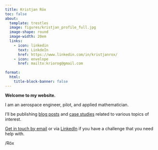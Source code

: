```yaml
---
title: Kristjan Röx
toc: false
about:
  template: trestles
  image: figures/kristjan_profile_full.jpg
  image-shape: round
  image-width: 20em
  links:
    - icon: linkedin
      text: LinkdeIn
      href: https://www.linkedin.com/in/kristjanrox/
    - icon: envelope
      href: mailto:kriorog@gmail.com
      
format:
  html:
    title-block-banner: false
---
```


**Welcome to my website.**

I am an aerospace engineer, pilot, and applied mathematician.

I'll be publishing [blog posts](blog.qmd) and [case studies](case_studies.qml) related to various topics of interest.

[Get in touch by email](mailto:kriorog@gmail.com) or via [LinkedIn](www.linkedin.com/in/kristjanrox) if you have a challenge that you need help with.

/Röx
